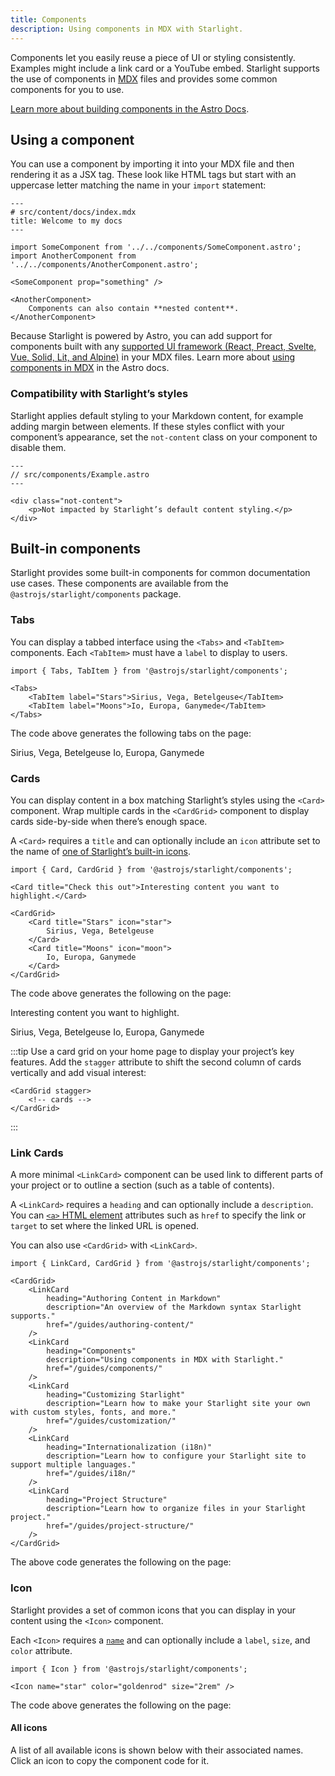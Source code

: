 ```yaml
---
title: Components
description: Using components in MDX with Starlight.
---
```


Components let you easily reuse a piece of UI or styling consistently.
Examples might include a link card or a YouTube embed.
Starlight supports the use of components in [MDX](https://mdxjs.com/) files and provides some common components for you to use.

[Learn more about building components in the Astro Docs](https://docs.astro.build/en/core-concepts/astro-components/).

## Using a component

You can use a component by importing it into your MDX file and then rendering it as a JSX tag.
These look like HTML tags but start with an uppercase letter matching the name in your `import` statement:

```mdx
---
# src/content/docs/index.mdx
title: Welcome to my docs
---

import SomeComponent from '../../components/SomeComponent.astro';
import AnotherComponent from '../../components/AnotherComponent.astro';

<SomeComponent prop="something" />

<AnotherComponent>
	Components can also contain **nested content**.
</AnotherComponent>
```

Because Starlight is powered by Astro, you can add support for components built with any [supported UI framework (React, Preact, Svelte, Vue, Solid, Lit, and Alpine)](https://docs.astro.build/en/core-concepts/framework-components/) in your MDX files.
Learn more about [using components in MDX](https://docs.astro.build/en/guides/markdown-content/#using-components-in-mdx) in the Astro docs.

### Compatibility with Starlight’s styles

Starlight applies default styling to your Markdown content, for example adding margin between elements.
If these styles conflict with your component’s appearance, set the `not-content` class on your component to disable them.

```astro
---
// src/components/Example.astro
---

<div class="not-content">
	<p>Not impacted by Starlight’s default content styling.</p>
</div>
```

## Built-in components

Starlight provides some built-in components for common documentation use cases.
These components are available from the `@astrojs/starlight/components` package.

### Tabs


You can display a tabbed interface using the `<Tabs>` and `<TabItem>` components.
Each `<TabItem>` must have a `label` to display to users.

```mdx
import { Tabs, TabItem } from '@astrojs/starlight/components';

<Tabs>
	<TabItem label="Stars">Sirius, Vega, Betelgeuse</TabItem>
	<TabItem label="Moons">Io, Europa, Ganymede</TabItem>
</Tabs>
```

The code above generates the following tabs on the page:

<Tabs>
	<TabItem label="Stars">Sirius, Vega, Betelgeuse</TabItem>
	<TabItem label="Moons">Io, Europa, Ganymede</TabItem>
</Tabs>

### Cards


You can display content in a box matching Starlight’s styles using the `<Card>` component.
Wrap multiple cards in the `<CardGrid>` component to display cards side-by-side when there’s enough space.

A `<Card>` requires a `title` and can optionally include an `icon` attribute set to the name of [one of Starlight’s built-in icons](#all-icons).

```mdx
import { Card, CardGrid } from '@astrojs/starlight/components';

<Card title="Check this out">Interesting content you want to highlight.</Card>

<CardGrid>
	<Card title="Stars" icon="star">
		Sirius, Vega, Betelgeuse
	</Card>
	<Card title="Moons" icon="moon">
		Io, Europa, Ganymede
	</Card>
</CardGrid>
```

The code above generates the following on the page:

<Card title="Check this out">Interesting content you want to highlight.</Card>

<CardGrid>
	<Card title="Stars" icon="star">
		Sirius, Vega, Betelgeuse
	</Card>
	<Card title="Moons" icon="moon">
		Io, Europa, Ganymede
	</Card>
</CardGrid>

:::tip
Use a card grid on your home page to display your project’s key features.
Add the `stagger` attribute to shift the second column of cards vertically and add visual interest:

```astro
<CardGrid stagger>
	<!-- cards -->
</CardGrid>
```

:::

### Link Cards

A more minimal `<LinkCard>` component can be used link to different parts of your project or to outline a section (such as a table of contents).

A `<LinkCard>` requires a `heading` and can optionally include a `description`. You can [`<a>` HTML element](https://developer.mozilla.org/en-US/docs/Web/HTML/Element/a#attributes) attributes such as `href` to specify the link or `target` to set where the linked URL is opened.

You can also use `<CardGrid>` with `<LinkCard>`.

```mdx
import { LinkCard, CardGrid } from '@astrojs/starlight/components';

<CardGrid>
	<LinkCard
		heading="Authoring Content in Markdown"
		description="An overview of the Markdown syntax Starlight supports."
		href="/guides/authoring-content/"
	/>
	<LinkCard
		heading="Components"
		description="Using components in MDX with Starlight."
		href="/guides/components/"
	/>
	<LinkCard
		heading="Customizing Starlight"
		description="Learn how to make your Starlight site your own with custom styles, fonts, and more."
		href="/guides/customization/"
	/>
	<LinkCard
		heading="Internationalization (i18n)"
		description="Learn how to configure your Starlight site to support multiple languages."
		href="/guides/i18n/"
	/>
	<LinkCard
		heading="Project Structure"
		description="Learn how to organize files in your Starlight project."
		href="/guides/project-structure/"
	/>
</CardGrid>
```

The above code generates the following on the page:


<CardGrid>
	<LinkCard
		heading="Authoring Content in Markdown"
		description="An overview of the Markdown syntax Starlight supports."
		href="/guides/authoring-content/"
	/>
	<LinkCard
		heading="Components"
		description="Using components in MDX with Starlight."
		href="/guides/components/"
	/>
	<LinkCard
		heading="Customizing Starlight"
		description="Learn how to make your Starlight site your own with custom styles, fonts, and more."
		href="/guides/customization/"
	/>
	<LinkCard
		heading="Internationalization (i18n)"
		description="Learn how to configure your Starlight site to support multiple languages."
		href="/guides/i18n/"
	/>
	<LinkCard
		heading="Project Structure"
		description="Learn how to organize files in your Starlight project."
		href="/guides/project-structure/"
	/>
</CardGrid>

### Icon


Starlight provides a set of common icons that you can display in your content using the `<Icon>` component.

Each `<Icon>` requires a [`name`](#all-icons) and can optionally include a `label`, `size`, and `color` attribute.

```mdx
import { Icon } from '@astrojs/starlight/components';

<Icon name="star" color="goldenrod" size="2rem" />
```

The code above generates the following on the page:

<Icon name="star" color="goldenrod" size="2rem" />

#### All icons

A list of all available icons is shown below with their associated names. Click an icon to copy the component code for it.

<IconsList />
